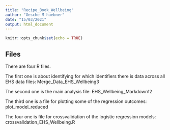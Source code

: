 ---
title: "Recipe_Book_Wellbeing"
author: "Gesche M huebner"
date: "15/03/2021"
output: html_document
---

```{r setup, include=FALSE}
knitr::opts_chunk$set(echo = TRUE)
```

## Files

There are four R files.

The first one is about identifying for which identifiers there is data across all EHS data files: Merge_Data_EHS_Wellbeing3

The second one is the main analysis file: EHS_Wellbeing_Markdown12

The third one is a file for plotting some of the regression outcomes: plot_model_reduced

The four one is file for crossvalidation of the logistic regression models: crossvalidation_EHS_Wellbeing.R
